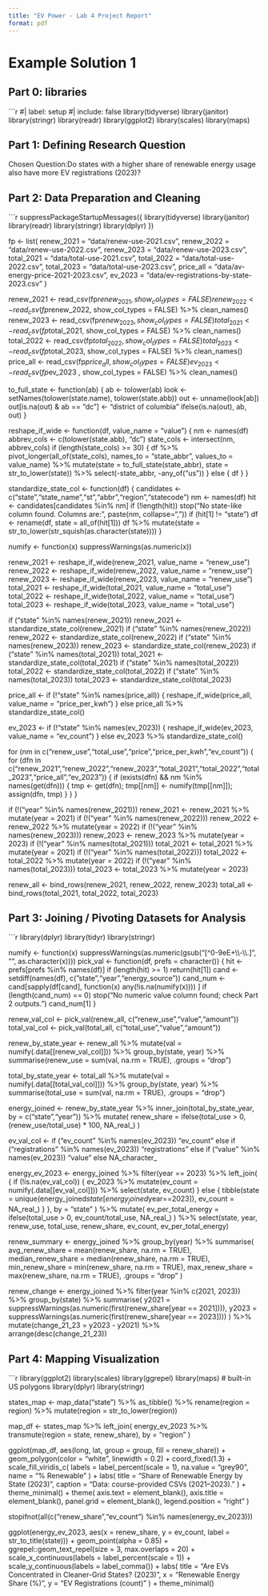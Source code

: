 ```yaml
---
title: "EV Power - Lab 4 Project Report"
format: pdf
---
```


# Example Solution 1

## **Part 0: libraries**

```r

#| label: setup
#| include: false
library(tidyverse)
library(janitor)
library(stringr)
library(readr)
library(ggplot2)
library(scales)
library(maps) 

## **Part 1:** **Defining Research Question**

Chosen Question:Do states with a higher share of renewable energy usage also have more EV registrations (2023)?

## **Part 2: Data Preparation and Cleaning**

```r

suppressPackageStartupMessages({
  library(tidyverse)
  library(janitor)
  library(readr)
  library(stringr)
  library(dplyr)
})

fp <- list(
  renew_2021 = "data/renew-use-2021.csv",
  renew_2022 = "data/renew-use-2022.csv",
  renew_2023 = "data/renew-use-2023.csv",
  total_2021 = "data/total-use-2021.csv",
  total_2022 = "data/total-use-2022.csv",
  total_2023 = "data/total-use-2023.csv",
  price_all  = "data/av-energy-price-2021-2023.csv",
  ev_2023    = "data/ev-registrations-by-state-2023.csv"
)

renew_2021 <- read_csv(fp$renew_2021, show_col_types = FALSE) %>% clean_names()
renew_2022 <- read_csv(fp$renew_2022, show_col_types = FALSE) %>% clean_names()
renew_2023 <- read_csv(fp$renew_2023, show_col_types = FALSE) %>% clean_names()
total_2021 <- read_csv(fp$total_2021, show_col_types = FALSE) %>% clean_names()
total_2022 <- read_csv(fp$total_2022, show_col_types = FALSE) %>% clean_names()
total_2023 <- read_csv(fp$total_2023, show_col_types = FALSE) %>% clean_names()
price_all  <- read_csv(fp$price_all , show_col_types = FALSE) %>% clean_names()
ev_2023    <- read_csv(fp$ev_2023   , show_col_types = FALSE) %>% clean_names()

to_full_state <- function(ab) {
  ab <- tolower(ab)
  look <- setNames(tolower(state.name), tolower(state.abb))
  out <- unname(look[ab])
  out[is.na(out) & ab == "dc"] <- "district of columbia"
  ifelse(is.na(out), ab, out)
}

reshape_if_wide <- function(df, value_name = "value") {
  nm <- names(df)
  abbrev_cols <- c(tolower(state.abb), "dc")
  state_cols <- intersect(nm, abbrev_cols)
  if (length(state_cols) >= 30) {
    df %>%
      pivot_longer(all_of(state_cols), names_to = "state_abbr", values_to = value_name) %>%
      mutate(state = to_full_state(state_abbr), state = str_to_lower(state)) %>%
      select(-state_abbr, -any_of("us"))
  } else {
    df
  }
}

standardize_state_col <- function(df) {
  candidates <- c("state","state_name","st","abbr","region","statecode")
  nm <- names(df)
  hit <- candidates[candidates %in% nm]
  if (!length(hit)) stop("No state-like column found. Columns are: ", paste(nm, collapse=", "))
  if (hit[1] != "state") df <- rename(df, state = all_of(hit[1]))
  df %>% mutate(state = str_to_lower(str_squish(as.character(state))))
}

numify <- function(x) suppressWarnings(as.numeric(x))

renew_2021 <- reshape_if_wide(renew_2021, value_name = "renew_use")
renew_2022 <- reshape_if_wide(renew_2022, value_name = "renew_use")
renew_2023 <- reshape_if_wide(renew_2023, value_name = "renew_use")
total_2021 <- reshape_if_wide(total_2021, value_name = "total_use")
total_2022 <- reshape_if_wide(total_2022, value_name = "total_use")
total_2023 <- reshape_if_wide(total_2023, value_name = "total_use")

if ("state" %in% names(renew_2021)) renew_2021 <- standardize_state_col(renew_2021)
if ("state" %in% names(renew_2022)) renew_2022 <- standardize_state_col(renew_2022)
if ("state" %in% names(renew_2023)) renew_2023 <- standardize_state_col(renew_2023)
if ("state" %in% names(total_2021)) total_2021 <- standardize_state_col(total_2021)
if ("state" %in% names(total_2022)) total_2022 <- standardize_state_col(total_2022)
if ("state" %in% names(total_2023)) total_2023 <- standardize_state_col(total_2023)

price_all <- if (!"state" %in% names(price_all)) {
  reshape_if_wide(price_all, value_name = "price_per_kwh")
} else price_all %>% standardize_state_col()

ev_2023 <- if (!"state" %in% names(ev_2023)) {
  reshape_if_wide(ev_2023, value_name = "ev_count")
} else ev_2023 %>% standardize_state_col()

for (nm in c("renew_use","total_use","price","price_per_kwh","ev_count")) {
  for (dfn in c("renew_2021","renew_2022","renew_2023","total_2021","total_2022","total_2023","price_all","ev_2023")) {
    if (exists(dfn) && nm %in% names(get(dfn))) {
      tmp <- get(dfn); tmp[[nm]] <- numify(tmp[[nm]]); assign(dfn, tmp)
    }
  }
}

if (!("year" %in% names(renew_2021))) renew_2021 <- renew_2021 %>% mutate(year = 2021)
if (!("year" %in% names(renew_2022))) renew_2022 <- renew_2022 %>% mutate(year = 2022)
if (!("year" %in% names(renew_2023))) renew_2023 <- renew_2023 %>% mutate(year = 2023)
if (!("year" %in% names(total_2021))) total_2021 <- total_2021 %>% mutate(year = 2021)
if (!("year" %in% names(total_2022))) total_2022 <- total_2022 %>% mutate(year = 2022)
if (!("year" %in% names(total_2023))) total_2023 <- total_2023 %>% mutate(year = 2023)

renew_all <- bind_rows(renew_2021, renew_2022, renew_2023)
total_all <- bind_rows(total_2021, total_2022, total_2023)


## **Part 3: Joining / Pivoting Datasets for Analysis**

```r

library(dplyr)
library(tidyr)
library(stringr)

numify <- function(x) suppressWarnings(as.numeric(gsub("[^0-9eE+\\-\\.]", "", as.character(x))))
pick_val <- function(df, prefs = character()) {
  hit <- prefs[prefs %in% names(df)]
  if (length(hit) >= 1) return(hit[1])
  cand <- setdiff(names(df), c("state","year","energy_source"))
  cand_num <- cand[sapply(df[cand], function(x) any(!is.na(numify(x)))) ]
  if (length(cand_num) == 0) stop("No numeric value column found; check Part 2 outputs.")
  cand_num[1]
}

renew_val_col <- pick_val(renew_all, c("renew_use","value","amount"))
total_val_col <- pick_val(total_all, c("total_use","value","amount"))

renew_by_state_year <- renew_all %>%
  mutate(val = numify(.data[[renew_val_col]])) %>%
  group_by(state, year) %>%
  summarise(renew_use = sum(val, na.rm = TRUE), .groups = "drop")

total_by_state_year <- total_all %>%
  mutate(val = numify(.data[[total_val_col]])) %>%
  group_by(state, year) %>%
  summarise(total_use = sum(val, na.rm = TRUE), .groups = "drop")

energy_joined <- renew_by_state_year %>%
  inner_join(total_by_state_year, by = c("state","year")) %>%
  mutate(
    renew_share = ifelse(total_use > 0, (renew_use/total_use) * 100, NA_real_)
  )

ev_val_col <- if ("ev_count" %in% names(ev_2023)) "ev_count" else
  if ("registrations" %in% names(ev_2023)) "registrations" else
  if ("value" %in% names(ev_2023)) "value" else NA_character_

energy_ev_2023 <- energy_joined %>%
  filter(year == 2023) %>%
  left_join(
    {
      if (!is.na(ev_val_col)) {
        ev_2023 %>%
          mutate(ev_count = numify(.data[[ev_val_col]])) %>%
          select(state, ev_count)
      } else {
        tibble(state = unique(energy_joined$state[energy_joined$year==2023]), ev_count = NA_real_)
      }
    },
    by = "state"
  ) %>%
  mutate(
    ev_per_total_energy = ifelse(total_use > 0, ev_count/total_use, NA_real_)
  ) %>%
  select(state, year, renew_use, total_use, renew_share, ev_count, ev_per_total_energy)

renew_summary <- energy_joined %>%
  group_by(year) %>%
  summarise(
    avg_renew_share = mean(renew_share, na.rm = TRUE),
    median_renew_share = median(renew_share, na.rm = TRUE),
    min_renew_share = min(renew_share, na.rm = TRUE),
    max_renew_share = max(renew_share, na.rm = TRUE),
    .groups = "drop"
  )

renew_change <- energy_joined %>%
  filter(year %in% c(2021, 2023)) %>%
  group_by(state) %>%
  summarise(
    y2021 = suppressWarnings(as.numeric(first(renew_share[year == 2021]))),
    y2023 = suppressWarnings(as.numeric(first(renew_share[year == 2023])))
  ) %>%
  mutate(change_21_23 = y2023 - y2021) %>%
  arrange(desc(change_21_23))

## **Part 4: Mapping Visualization**

```r

library(ggplot2)
library(scales)
library(ggrepel)
library(maps) # built-in US polygons
library(dplyr)
library(stringr)

states_map <- map_data("state") %>%
as_tibble() %>%
rename(region = region) %>%
mutate(region = str_to_lower(region))

map_df <- states_map %>%
left_join(
energy_ev_2023 %>%
transmute(region = state, renew_share),
by = "region"
)

ggplot(map_df, aes(long, lat, group = group, fill = renew_share)) +
geom_polygon(color = "white", linewidth = 0.2) +
coord_fixed(1.3) +
scale_fill_viridis_c(
labels = label_percent(scale = 1),
na.value = "grey90",
name = "% Renewable"
) +
labs(
title = "Share of Renewable Energy by State (2023)",
caption = "Data: course-provided CSVs (2021–2023)."
) +
theme_minimal() +
theme(
axis.text = element_blank(),
axis.title = element_blank(),
panel.grid = element_blank(),
legend.position = "right"
)

stopifnot(all(c("renew_share","ev_count") %in% names(energy_ev_2023)))

ggplot(energy_ev_2023, aes(x = renew_share, y = ev_count, label = str_to_title(state))) +
geom_point(alpha = 0.85) +
ggrepel::geom_text_repel(size = 3, max.overlaps = 20) +
scale_x_continuous(labels = label_percent(scale = 1)) +
scale_y_continuous(labels = label_comma()) +
labs(
title = "Are EVs Concentrated in Cleaner-Grid States? (2023)",
x = "Renewable Energy Share (%)",
y = "EV Registrations (count)"
) +
theme_minimal()